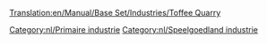 [[Translation:en/Manual/Base Set/Industries/Toffee Quarry]]

{{nl/Industrieën|image=en/ToffeeQuarry.png|name=Toffeegroeve
|climates=[[nl/Manual/Klimaat#Speelgoedland|Speelgoedland]]
|accepts=Niets
|produces=[[nl/Manual/Base Set/Cargos/Toffee|Toffee]]
|notes=Niet aanwezig in andere [[nl/Manual/Klimaat|klimaten]].
}}

{{nl/Navbox Industrieën}}
[[Category:nl/Primaire industrie]]
[[Category:nl/Speelgoedland industrie]]